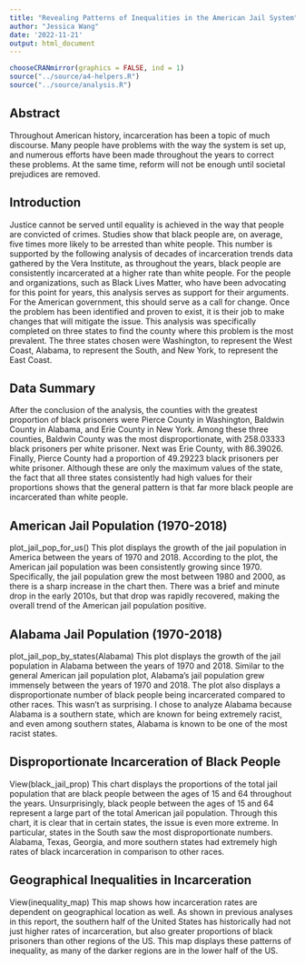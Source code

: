 ```yaml
---
title: "Revealing Patterns of Inequalities in the American Jail System"
author: "Jessica Wang"
date: '2022-11-21'
output: html_document
---
```


```r
chooseCRANmirror(graphics = FALSE, ind = 1)
source("../source/a4-helpers.R")
source("../source/analysis.R")
```

## Abstract 
Throughout American history, incarceration has been a topic of much discourse. Many people have problems with the way the system is set up, and numerous efforts have been made throughout the years to correct these problems. At the same time, reform will not be enough until societal prejudices are removed. 

## Introduction 
Justice cannot be served until equality is achieved in the way that people are convicted of crimes. Studies show that black people are, on average, five times more likely to be arrested than white people. This number is supported by the following analysis of decades of incarceration trends data gathered by the Vera Institute, as throughout the years, black people are consistently incarcerated at a higher rate than white people.
For the people and organizations, such as Black Lives Matter, who have been advocating for this point for years, this analysis serves as support for their arguments. For the American government, this should serve as a call for change. Once the problem has been identified and proven to exist, it is their job to make changes that will mitigate the issue. This analysis was specifically completed on three states to find the county where this problem is the most prevalent. The three states chosen were Washington, to represent the West Coast, Alabama, to represent the South, and New York, to represent the East Coast. 

## Data Summary 
After the conclusion of the analysis, the counties with the greatest proportion of black prisoners were Pierce County in Washington, Baldwin County in Alabama, and Erie County in New York. Among these three counties, Baldwin County was the most disproportionate, with 258.03333 black prisoners per white prisoner. Next was Erie County, with 86.39026. Finally, Pierce County had a proportion of 49.29223 black prisoners per white prisoner. Although these are only the maximum values of the state, the fact that all three states consistently had high values for their proportions shows that the general pattern is that far more black people are incarcerated than white people.

## American Jail Population (1970-2018)
plot_jail_pop_for_us()
This plot displays the growth of the jail population in America between the years of 1970 and 2018.
According to the plot, the American jail population was been consistently growing since 1970. Specifically, the jail population grew the most between 1980 and 2000, as there is a sharp increase in the chart then. There was a brief and minute drop in the early 2010s, but that drop was rapidly recovered, making the overall trend of the American jail population positive. 

## Alabama Jail Population (1970-2018)
plot_jail_pop_by_states(Alabama)
This plot displays the growth of the jail population in Alabama between the years of 1970 and 2018. 
Similar to the general American jail population plot, Alabama’s jail population grew immensely between the years of 1970 and 2018. The plot also displays a disproportionate number of black people being incarcerated compared to other races. This wasn’t as surprising. I chose to analyze Alabama because Alabama is a southern state, which are known for being extremely racist, and even among southern states, Alabama is known to be one of the most racist states. 

## Disproportionate Incarceration of Black People
View(black_jail_prop)
This chart displays the proportions of the total jail population that are black people between the ages of 15 and 64 throughout the years. 
Unsurprisingly, black people between the ages of 15 and 64 represent a large part of the total American jail population. Through this chart, it is clear that in certain states, the issue is even more extreme. In particular, states in the South saw the most disproportionate numbers. Alabama, Texas, Georgia, and more southern states had extremely high rates of black incarceration in comparison to other races.

## Geographical Inequalities in Incarceration
View(inequality_map)
This map shows how incarceration rates are dependent on geographical location as well.
As shown in previous analyses in this report, the southern half of the United States has historically had not just higher rates of incarceration, but also greater proportions of black prisoners than other regions of the US. This map displays these patterns of inequality, as many of the darker regions are in the lower half of the US.

